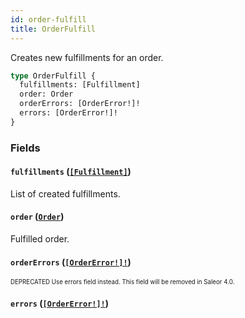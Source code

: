 ```yaml
---
id: order-fulfill
title: OrderFulfill
---
```


Creates new fulfillments for an order.

```graphql
type OrderFulfill {
  fulfillments: [Fulfillment]
  order: Order
  orderErrors: [OrderError!]!
  errors: [OrderError!]!
}
```

### Fields

#### `fulfillments` ([`[Fulfillment]`](/developer/api-reference/objects/fulfillment.mdx))

List of created fulfillments.

#### `order` ([`Order`](/developer/api-reference/objects/order.mdx))

Fulfilled order.

#### `orderErrors` ([`[OrderError!]!`](/developer/api-reference/objects/order-error.mdx))

<sub><sup><span className="deprecatedTag">DEPRECATED</span> Use errors field instead. This field will be removed in Saleor 4.0.</sup></sub>

#### `errors` ([`[OrderError!]!`](/developer/api-reference/objects/order-error.mdx))
